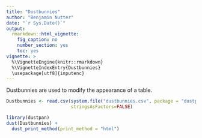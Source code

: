 ```yaml
---
title: "Dustbunnies"
author: "Benjamin Nutter"
date: "`r Sys.Date()`"
output:
  rmarkdown::html_vignette:
    fig_caption: no
    number_section: yes
    toc: yes
vignette: >
  %\VignetteEngine{knitr::rmarkdown}
  %\VignetteIndexEntry{Dustbunnies}
  \usepackage[utf8]{inputenc}
---
```


Dustbunnies are used to modify the appearance of a table.

```r
Dustbunnies <- read.csv(system.file("dustbunnies.csv", package = "dustpan"),
                        stringsAsFactors=FALSE)
```

```r
library(dustpan)
dust(Dustbunnies) + 
  dust_print_method(print_method = "html")
```